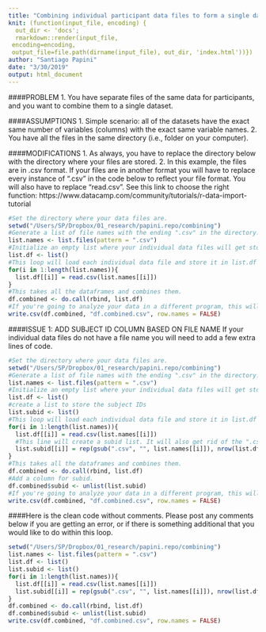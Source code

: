 ```yaml
---
title: "Combining individual participant data files to form a single data file."
knit: (function(input_file, encoding) {
  out_dir <- 'docs';
  rmarkdown::render(input_file,
 encoding=encoding,
 output_file=file.path(dirname(input_file), out_dir, 'index.html'))})
author: "Santiago Papini"
date: "3/30/2019"
output: html_document
---
```

####PROBLEM
1. You have separate files of the same data for participants, and you want to combine them to a single dataset.

####ASSUMPTIONS
1. Simple scenario: all of the datasets have the exact same number of variables (columns) with the exact same variable names.
2. You have all the files in the same directory (i.e., folder on your computer).

####MODIFICATIONS
1. As always, you have to replace the directory below with the directory where your files are stored.
2. In this example, the files are in .csv format. If your files are in another format you will have to replace every instance of ".csv" in the code below to reflect your file format. You will also have to replace "read.csv". See this link to choose the right function: 
https://www.datacamp.com/community/tutorials/r-data-import-tutorial

```r
#Set the directory where your data files are. 
setwd("/Users/SP/Dropbox/01_research/papini.repo/combining")
#Generate a list of file names with the ending ".csv" in the directory. If your files have a different ending, replace ".csv".
list.names <- list.files(pattern = ".csv")
#Initialize an empty list where your individual data files will get stored. I use "df" which stands for dataframe.
list.df <- list()
#This loop will load each individual data file and store it in list.df
for(i in 1:length(list.names)){
  list.df[[i]] = read.csv(list.names[[i]])
}
#This takes all the dataframes and combines them.
df.combined <- do.call(rbind, list.df)
#If you're going to analyze your data in a different program, this will save the combined data file in the directory:
write.csv(df.combined, "df.combined.csv", row.names = FALSE)
```
####ISSUE 1: ADD SUBJECT ID COLUMN BASED ON FILE NAME
If your individual data files do not have a file name you will need to add a few extra lines of code.

```r
#Set the directory where your data files are. 
setwd("/Users/SP/Dropbox/01_research/papini.repo/combining")
#Generate a list of file names with the ending ".csv" in the directory. If your files have a different ending, replace ".csv".
list.names <- list.files(pattern = ".csv")
#Initialize an empty list where your individual data files will get stored. I use "df" which stands for dataframe.
list.df <- list()
#create a list to store the subject IDs
list.subid <- list()
#This loop will load each individual data file and store it in list.df
for(i in 1:length(list.names)){
  list.df[[i]] = read.csv(list.names[[i]])
  #This line will create a subid list. It will also get rid of the ".csv" from the file name.
  list.subid[[i]] = rep(gsub(".csv", "", list.names[[i]]), nrow(list.df[[i]]))
}
#This takes all the dataframes and combines them.
df.combined <- do.call(rbind, list.df)
#Add a column for subid.
df.combined$subid <- unlist(list.subid)
#If you're going to analyze your data in a different program, this will save the combined data file in the directory:
write.csv(df.combined, "df.combined.csv", row.names = FALSE)
```

####Here is the clean code without comments. Please post any comments below if you are getting an error, or if there is something additional that you would like to do within this loop.
```r

setwd("/Users/SP/Dropbox/01_research/papini.repo/combining")
list.names <- list.files(pattern = ".csv")
list.df <- list()
list.subid <- list()
for(i in 1:length(list.names)){
  list.df[[i]] = read.csv(list.names[[i]])
  list.subid[[i]] = rep(gsub(".csv", "", list.names[[i]]), nrow(list.df[[i]]))
}
df.combined <- do.call(rbind, list.df)
df.combined$subid <- unlist(list.subid)
write.csv(df.combined, "df.combined.csv", row.names = FALSE)
```